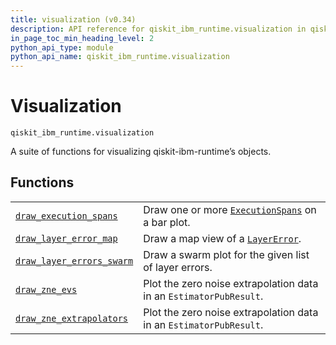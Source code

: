 ```yaml
---
title: visualization (v0.34)
description: API reference for qiskit_ibm_runtime.visualization in qiskit-ibm-runtime v0.34
in_page_toc_min_heading_level: 2
python_api_type: module
python_api_name: qiskit_ibm_runtime.visualization
---
```


<span id="visualization-qiskit-ibm-runtime-visualization" />

<span id="module-qiskit_ibm_runtime.visualization" />

# Visualization

`qiskit_ibm_runtime.visualization`

A suite of functions for visualizing qiskit-ibm-runtime’s objects.

## Functions

|                                                                                                                               |                                                                                                                                         |
| ----------------------------------------------------------------------------------------------------------------------------- | --------------------------------------------------------------------------------------------------------------------------------------- |
| [`draw_execution_spans`](visualization-draw-execution-spans "qiskit_ibm_runtime.visualization.draw_execution_spans")          | Draw one or more [`ExecutionSpans`](execution-span-execution-spans "qiskit_ibm_runtime.execution_span.ExecutionSpans") on a bar plot.   |
| [`draw_layer_error_map`](visualization-draw-layer-error-map "qiskit_ibm_runtime.visualization.draw_layer_error_map")          | Draw a map view of a [`LayerError`](utils-noise-learner-result-layer-error "qiskit_ibm_runtime.utils.noise_learner_result.LayerError"). |
| [`draw_layer_errors_swarm`](visualization-draw-layer-errors-swarm "qiskit_ibm_runtime.visualization.draw_layer_errors_swarm") | Draw a swarm plot for the given list of layer errors.                                                                                   |
| [`draw_zne_evs`](visualization-draw-zne-evs "qiskit_ibm_runtime.visualization.draw_zne_evs")                                  | Plot the zero noise extrapolation data in an `EstimatorPubResult`.                                                                      |
| [`draw_zne_extrapolators`](visualization-draw-zne-extrapolators "qiskit_ibm_runtime.visualization.draw_zne_extrapolators")    | Plot the zero noise extrapolation data in an `EstimatorPubResult`.                                                                      |

